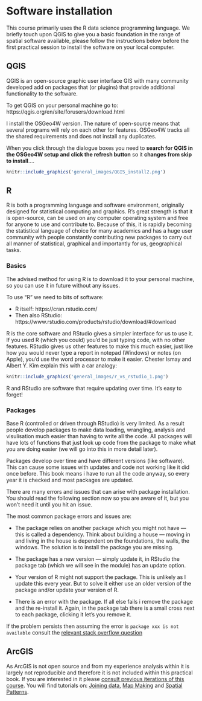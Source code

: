 # Software installation {-}

This course primarily uses the R data science programming language. We briefly touch upon QGIS to give you a basic foundation in the range of spatial software available, please follow the instructions below before the first practical session to install the software on your local computer.

## QGIS {-}

QGIS is an open-source graphic user interface GIS with many community developed add on packages that (or plugins) that provide additional functionality to the software.  

To get QGIS on your personal machine go to: https://qgis.org/en/site/forusers/download.html

I install the OSGeo4W version. The nature of open-source means that several programs will rely on each other for features. OSGeo4W tracks all the shared requirements and does not install any duplicates. 

When you click through the dialogue boxes you need to **search for QGIS in the OSGeo4W setup and click the refresh button** so it **changes from skip to install**....


```r
knitr::include_graphics('general_images/QGIS_install2.png')
```

## R {-}

R is both a programming language and software environment, originally designed for statistical computing and graphics. R’s great strength is that it is open-source, can be used on any computer operating system and free for anyone to use and contribute to. Because of this, it is rapidly becoming the statistical language of choice for many academics and has a huge user community with people constantly contributing new packages to carry out all manner of statistical, graphical and importantly for us, geographical tasks.


### Basics {-}

The advised method for using R is to download it to your personal machine, so you can use it in future without any issues.

To use "R" we need to bits of software:

- R itself: https://cran.rstudio.com/
- Then also RStudio: https://www.rstudio.com/products/rstudio/download/#download

R is the core software and RStudio gives a simpler interface for us to use it. If you used R (which you could) you'd be just typing code, with no other features. RStudio gives us other features to make this much easier, just like how you would never type a report in notepad (Windows) or notes (on Apple), you'd use the word processor to make it easier. Chester Ismay and Albert Y. Kim explain this with a car analogy: 

```r
knitr::include_graphics('general_images/r_vs_rstudio_1.png') 
```

R and RStudio are software that require updating over time. It's easy to forget!

### Packages {-}

Base R (controlled or driven through RStudio) is very limited. As a result people develop packages to make data loading, wrangling, analysis and visulisation much easier than having to write all the code. All packages will have lots of functions that just look up code from the package to make what you are doing easier (we will go into this in more detail later).

Packages develop over time and have different versions (like software). This can cause some issues with updates and code not working like it did once before. This book means i have to run all the code anyway, so every year it is checked and most packages are updated. 

There are many errors and issues that can arise with package installation. You should read the following section now so you are aware of it, but you won't need it until you hit an issue.

The most common package errors and issues are:

* The package relies on another package which you might not have --- this is called a dependency. Think about building a house --- moving in and living in the house is dependent on the foundations, the walls, the windows. The solution is to install the package you are missing.

* The package has a new version --- simply update it, in RStudio the package tab (which we will see in the module) has an update option.

* Your version of R might not support the package. This is unlikely as I update this every year. But to solve it either use an older version of the package and/or update your version of R. 

* There is an error with the package. If all else fails i remove the package and the re-install it. Again, in the package tab there is a small cross next to each package, clicking it let's you remove it. 

If the problem persists then assuming the error is `package xxx is not available` consult the [relevant stack overflow question](https://stackoverflow.com/questions/25721884/how-should-i-deal-with-package-xxx-is-not-available-for-r-version-x-y-z-wa) 

## ArcGIS {-}

As ArcGIS is not open source and from my experience analysis within it is largely not reproducible and therefore it is not included within this practical book. If you are interested in it please [consult previous iterations of this course](https://andrewmaclachlan.github.io/CASA0005repo_20192020/). You will find tutorials on: [Joining data](https://andrewmaclachlan.github.io/CASA0005repo_20192020/geographic-information.html#data-loading), [Map Making](https://andrewmaclachlan.github.io/CASA0005repo_20192020/map-making.html#mapping-in-arcmap) and [Spatial Patterns](https://andrewmaclachlan.github.io/CASA0005repo_20192020/analysing-spatial-patterns.html#arcmap-part-2). 
